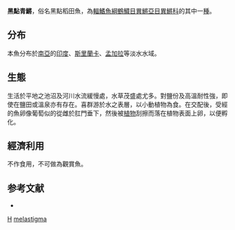 {{Speciesbox 
| genus = Oryzias
| species = melastigma
| image = Haplochilus melastigma Day Mintern 121.jpg
| status = NE
| status_system = IUCN3.1
| authority =  [[McClelland|McClelland]], 1839
}}
'''黑點青鱂'''，俗名黑點稻田魚，為[[輻鰭魚綱|輻鰭魚綱]][[鶴鱵目|鶴鱵目]][[異鱂亞目|異鱂亞目]][[異鱂科|異鱂科]]的其中一[[種|種]]。

==分布==
本魚分布於[[南亞|南亞]]的[[印度|印度]]、[[斯里蘭卡|斯里蘭卡]]、[[孟加拉|孟加拉]]等淡水水域。

==生態==
生活於平地之池沼及河川水流緩慢處，水草茂盛處尤多。對鹽份及高溫耐性強，即使在鹽田或溫泉亦有存在。喜群游於水之表層，以小動植物為食。在交配後，受經的魚卵像葡萄似的從雌於肛門垂下，然後被[[植物|植物]]刮擦而落在植物表面上卵，以便孵化。

==經濟利用==
不作食用，不可做為觀賞魚。

==参考文献==
*{{FishBase_species|genus=Oryzias|species=melastigma|year=2011|month=12}}
{{Taxonbar|from=Q2432728}}

[[Category:觀賞魚|H]]
[[Category:青鱂屬|melastigma]]